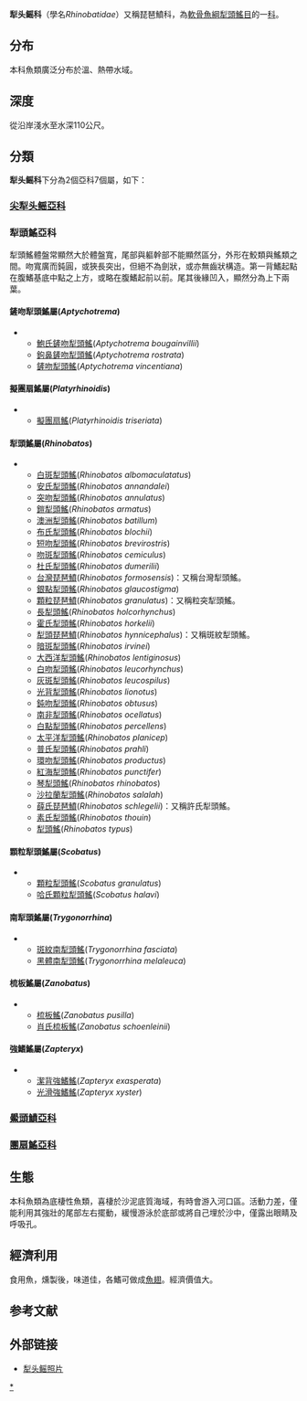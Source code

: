 {{更新|time=2019-05-25T20:00:27+00:00}}
{{automatic taxobox
| image = Shovelnose guitarfish.JPG
| image_width = 250px
| image_caption = ''[[Pseudobatos_productus|Pseudobatos productus]]''
| fossil_range = {{Fossil range|晚侏罗世|现在|ref=<ref name=FB>{{FishBase_family|family=Rhinobatidae|year=2011|month=February}}</ref>}}
| taxon=Rhinobatidae
|authority = [[Johannes_Peter_Müller|J. P. Müller]] & [[Friedrich_Gustav_Jakob_Henle|Henle]], 1837
| subdivision_ranks = 属
| subdivision =
* [[弧犁头鳐属|弧犁头鳐属]] ''Acroteriobatus''
* [[拟犁头鳐属|拟犁头鳐属]] ''Pseudobatos''
* [[犁头鳐属|犁头鳐属]] ''Rhinobatos''
* †[[磨石鳐属|磨石鳐属]] ''Myledaphus''
* †[[始犁头鳐属|始犁头鳐属]] ''Eorhinobatos''<ref name='Marrama'>{{cite journal|author1=Giuseppe Marramà|author2=Giorgio Carnevale|author3=Gavin J. P. Naylor|author4=Massimo Varese|author5=Luca Giusberti|author6=Jürgen Kriwet|title=Anatomy, taxonomy and phylogeny of the Eocene guitarfishes from the Bolca Lagerstätten, Italy, provide new insights into the relationships of the Rhinopristiformes (Elasmobranchii: Batomorphii)|journal=Zoological Journal of the Linnean Society |volume=192 |issue=4 |year=2021 |pages=1090–1110 |url= https://doi.org/10.1093/zoolinnean/zlaa125 |doi=10.1093/zoolinnean/zlaa125}}</ref>
** †[[原始始犁头鳐|原始始犁头鳐]] ''Eorhinobatos primaevus''
* †[[假犁头鳐属|假犁头鳐属]] ''Pseudorhinobatos''<ref name='Marrama'/>
** †[[德赞假犁头鳐|德赞假犁头鳐]] ''Pseudorhinobatos dezignii''
}}

'''犁头鳐科'''（學名''Rhinobatidae''）又稱琵琶鱝科，為[[軟骨魚綱|軟骨魚綱]][[犁頭鰩目|犁頭鰩目]]的一[[科|科]]。

==分布==
本科魚類廣泛分布於溫、熱帶水域。

==深度==
從沿岸淺水至水深110公尺。

== 分類 ==
'''犁头鳐科'''下分為2個亞科7個屬，如下：
===[[尖犁头鳐亞科|尖犁头鳐亞科]]===
===犁頭鰩亞科===
犁頭鰩體盤常顯然大於體盤寬，尾部與軀幹部不能顯然區分，外形在鮫類與鰩類之間。吻寬廣而鈍圓，或狹長突出，但絕不為劍狀，或亦無齒狀構造。第一背鰭起點在腹鰭基底中點之上方，或略在腹鰭起前以前。尾其後緣凹入，顯然分為上下兩葉。

====鏟吻犁頭鰩屬(''Aptychotrema'')==== 
**[[鮑氏鏟吻犁頭鰩|鮑氏鏟吻犁頭鰩]](''Aptychotrema bougainvillii'')
**[[鉤鼻鏟吻犁頭鰩|鉤鼻鏟吻犁頭鰩]](''Aptychotrema rostrata'')
**[[鏟吻犁頭鰩|鏟吻犁頭鰩]](''Aptychotrema vincentiana'')
====擬團扇鰩屬(''Platyrhinoidis'')==== 
**[[擬團扇鰩|擬團扇鰩]](''Platyrhinoidis triseriata'')
====犁頭鰩屬(''Rhinobatos'')====
**[[白斑犁頭鰩|白斑犁頭鰩]](''Rhinobatos albomaculatatus'')
**[[安氏犁頭鰩|安氏犁頭鰩]](''Rhinobatos annandalei'')
**[[突吻犁頭鰩|突吻犁頭鰩]](''Rhinobatos annulatus'')
**[[鎧犁頭鰩|鎧犁頭鰩]](''Rhinobatos armatus'')
**[[澳洲犁頭鰩|澳洲犁頭鰩]](''Rhinobatos batillum'')
**[[布氏犁頭鰩|布氏犁頭鰩]](''Rhinobatos blochii'')
**[[短吻犁頭鰩|短吻犁頭鰩]](''Rhinobatos brevirostris'')
**[[吻斑犁頭鰩|吻斑犁頭鰩]](''Rhinobatos cemiculus'')
**[[杜氏犁頭鰩|杜氏犁頭鰩]](''Rhinobatos dumerilii'')
**[[台灣琵琶鱝|台灣琵琶鱝]](''Rhinobatos formosensis'')：又稱台灣犁頭鰩。
**[[銀點犁頭鰩|銀點犁頭鰩]](''Rhinobatos glaucostigma'')
**[[顆粒琵琶鱝|顆粒琵琶鱝]](''Rhinobatos granulatus'')：又稱粒突犁頭鰩。
**[[長犁頭鰩|長犁頭鰩]](''Rhinobatos holcorhynchus'')
**[[霍氏犁頭鰩|霍氏犁頭鰩]](''Rhinobatos horkelii'')
**[[犁頭琵琶鱝|犁頭琵琶鱝]](''Rhinobatos hynnicephalus'')：又稱斑紋犁頭鰩。
**[[暗斑犁頭鰩|暗斑犁頭鰩]](''Rhinobatos irvinei'')
**[[大西洋犁頭鰩|大西洋犁頭鰩]](''Rhinobatos lentiginosus'')
**[[白吻犁頭鰩|白吻犁頭鰩]](''Rhinobatos leucorhynchus'')
**[[灰斑犁頭鰩|灰斑犁頭鰩]](''Rhinobatos leucospilus'')
**[[光背犁頭鰩|光背犁頭鰩]](''Rhinobatos lionotus'')
**[[鈍吻犁頭鰩|鈍吻犁頭鰩]](''Rhinobatos obtusus'')
**[[南非犁頭鰩|南非犁頭鰩]](''Rhinobatos ocellatus'')
**[[白點犁頭鰩|白點犁頭鰩]](''Rhinobatos percellens'')
**[[太平洋犁頭鰩|太平洋犁頭鰩]](''Rhinobatos planicep'')
**[[普氏犁頭鰩|普氏犁頭鰩]](''Rhinobatos prahli'')
**[[環吻犁頭鰩|環吻犁頭鰩]](''Rhinobatos productus'')
**[[紅海犁頭鰩|紅海犁頭鰩]](''Rhinobatos punctifer'')
**[[琴犁頭鰩|琴犁頭鰩]](''Rhinobatos rhinobatos'')
**[[沙拉蘭犁頭鰩|沙拉蘭犁頭鰩]](''Rhinobatos salalah'')
**[[薛氏琵琶鱝|薛氏琵琶鱝]](''Rhinobatos schlegelii'')：又稱許氏犁頭鰩。
**[[素氏犁頭鰩|素氏犁頭鰩]](''Rhinobatos thouin'')
**[[犁頭鰩|犁頭鰩]](''Rhinobatos typus'')
====顆粒犁頭鰩屬(''Scobatus'')==== 
**[[顆粒犁頭鰩|顆粒犁頭鰩]](''Scobatus granulatus'')
**[[哈氏顆粒犁頭鰩|哈氏顆粒犁頭鰩]](''Scobatus halavi'')
====南犁頭鰩屬(''Trygonorrhina'')====
**[[斑紋南犁頭鰩|斑紋南犁頭鰩]](''Trygonorrhina fasciata'')
**[[黑體南犁頭鰩|黑體南犁頭鰩]](''Trygonorrhina melaleuca'')
====梳板鰩屬(''Zanobatus'')====
**[[梳板鰩|梳板鰩]](''Zanobatus pusilla'')
**[[肖氏梳板鰩|肖氏梳板鰩]](''Zanobatus schoenleinii'')
====強鰭鰩屬(''Zapteryx'')====
**[[潔背強鰭鰩|潔背強鰭鰩]](''Zapteryx exasperata'')
**[[光滑強鰭鰩|光滑強鰭鰩]](''Zapteryx xyster'')
===[[鱟頭鱝亞科|鱟頭鱝亞科]]===
===[[團扇鰩亞科|團扇鰩亞科]]===
==生態==
本科魚類為底棲性魚類，喜棲於沙泥底質海域，有時會游入河口區。活動力差，僅能利用其強壯的尾部左右擺動，緩慢游泳於底部或將自己埋於沙中，僅露出眼睛及呼吸孔。

==經濟利用==
食用魚，燻製後，味道佳，各鰭可做成[[魚翅|魚翅]]。經濟價值大。
==参考文献==
{{reflist}}

== 外部链接 ==
*[https://web.archive.org/web/20040821070753/http://www.photomax.org.uk/Library/Marine/rhin/rhin.html 犁头鳐照片]
{{Taxonbar|from=Q829343}}

[[Category:犁头鳐科|*]]